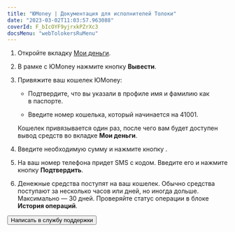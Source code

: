 ```yaml
---
title: "ЮMoney | Документация для исполнителей Толоки"
date: "2023-03-02T11:03:57.963088"
coverId: F_bIcOYF9yjrxkPZrXc3
docsMenu: "webTolokersRuMenu"
---
```



<RuYoomoneyContent1/>

<RuPopupInfoYoomoneyConditions/>

<RuYoomoneyContent2/>

1. Откройте вкладку [Мои деньги](https://toloka.yandex.ru/profile/money).

1. В рамке с ЮMoney нажмите кнопку **Вывести**.

1. Привяжите ваш кошелек ЮMoney:

    - Подтвердите, что вы указали в профиле имя и фамилию как в паспорте.

    - Введите номер кошелька, который начинается на 41001.

    Кошелек привязывается один раз, после чего вам будет доступен вывод средств во вкладке **Мои деньги**.

1. Введите необходимую сумму и нажмите кнопку .

1. На ваш номер телефона придет SMS с кодом. Введите его и нажмите кнопку **Подтвердить**.

1. Денежные средства поступят на ваш кошелек. Обычно средства поступают за несколько часов или дней, но иногда дольше. Максимально — 30 дней. Проверяйте статус операции в блоке **История операций**.

<RuYoomoneyContent3/>

<Button themeColor="light" view="default" size="l" type="link" url="../../troubleshooting/troubleshooting#money_withdrawal">Написать в службу поддержки</Button>
